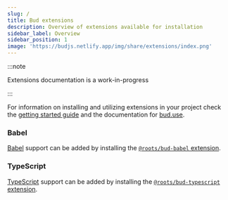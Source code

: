 ```yaml
---
slug: /
title: Bud extensions
description: Overview of extensions available for installation
sidebar_label: Overview
sidebar_position: 1
image: 'https://budjs.netlify.app/img/share/extensions/index.png'
---
```


:::note

Extensions documentation is a work-in-progress

:::

For information on installing and utilizing extensions in your project check the [getting started guide](/guides/getting-started/extending)
and the documentation for [bud.use](/docs/bud.use).

### Babel

[Babel](https://babeljs.io) support can be added by installing the [`@roots/bud-babel` extension](/extensions/bud-babel).

### TypeScript

[TypeScript](https://typescript.org) support can be added by installing the [`@roots/bud-typescript` extension](/extensions/bud-typescript).
